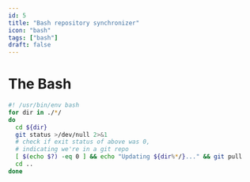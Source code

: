```yaml
---
id: 5
title: "Bash repository synchronizer"
icon: "bash"
tags: ["bash"]
draft: false
---
```


# The Bash

```bash
#! /usr/bin/env bash
for dir in ./*/
do
  cd ${dir}
  git status >/dev/null 2>&1
  # check if exit status of above was 0,
  # indicating we're in a git repo
  [ $(echo $?) -eq 0 ] && echo "Updating ${dir%*/}..." && git pull
  cd ..
done
```
